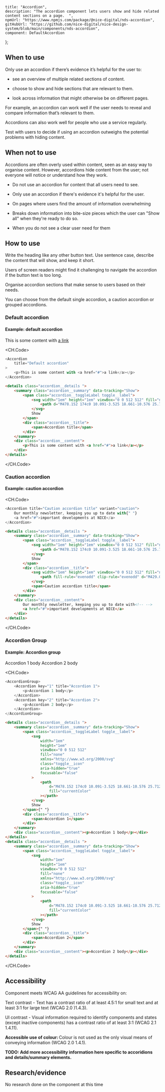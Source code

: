 

	title: "Accordion",
	description: "The accordion component lets users show and hide related content sections on a page.  ",
	npmUrl: "https://www.npmjs.com/package/@nice-digital/nds-accordion",
	gitHubUrl: "https://github.com/nice-digital/nice-design-system/blob/main/components/nds-accordion",
	component: DefaultAccordion
};

## When to use
Only use an accordion if there’s evidence it’s helpful for the user to:

- see an overview of multiple related sections of content.

- choose to show and hide sections that are relevant to them.

- look across information that might otherwise be on different pages.

For example, an accordion can work well if the user needs to reveal and compare information that’s relevant to them.

Accordions can also work well for people who use a service regularly. 

Test with users to decide if using an accordion outweighs the potential problems with hiding content.

<Screenshot image="accordion-single.jpg" alt="Screenshot of the single accordion components on page" />

## When not to use
Accordions are often overly used within content, seen as an easy way to organise content. However, accordions hide content from the user; not everyone will notice or understand how they work.

- Do not use an accordion for content that all users need to see.

- Only use an accordion if there's evidence it's helpful for the user.

- On pages where users find the amount of information overwhelming 

- Breaks down information into bite-size pieces which the user can "Show all" when they're ready to do so.

- When you do not see a clear user need for them

## How to use
Write the heading like any other button text. Use sentence case, describe the content that will show, and keep it short.

Users of screen readers might find it challenging to navigate the accordion if the button text is too long.

Organise accordion sections that make sense to users based on their needs.

You can choose from the default single accordion, a caution accordion or grouped accordions.


### Default accordion

<Example>
<h4>Example: default accordion</h4>
<Accordion
	title="Default accordion"
	>
	This is some content with <a href="#">a link</a>
</Accordion>

<CH.Code>
```js React
<Accordion
	title="Default accordion"
>
	<p>This is some content with <a href="#">a link</a></p>
</Accordion>
```
```html HTML
<details class="accordion__details ">
	<summary class="accordion__summary" data-tracking="Show">
		<span class="accordion__toggleLabel toggle__label">
			<svg width="1em" height="1em" viewBox="0 0 512 512" fill="none" xmlns="http://www.w3.org/2000/svg" class="toggle__icon" aria-hidden="true" focusable="false">
				<path d="M478.152 174c0 10.091-3.525 18.661-10.576 25.712l-186 186c-7.243 7.243-15.909 10.864-26 10.864-10.283 0-18.853-3.621-25.712-10.864l-186-186C36.621 192.853 33 184.283 33 174c0-10.091 3.621-18.757 10.864-26L65 126.576C72.424 119.525 81.09 116 91 116c10.091 0 18.661 3.525 25.712 10.576L255.576 265.44 394.44 126.576c7.051-7.051 15.621-10.576 25.712-10.576 9.909 0 18.576 3.525 26 10.576L467.576 148c7.051 7.424 10.576 16.091 10.576 26Z" fill="currentColor"></path>
			</svg>
			Show
		</span>
		<div class="accordion__title">
			<span>Accordion title</span>
		</div>
	</summary>
	<div class="accordion__content">
		<p>This is some content with <a href="#">a link</a></p>
	</div>
</details>
```
</CH.Code>
</Example>


### Caution accordion

<Example>
<h4>Example: caution accordion</h4>
<CautionAccordion/>

<CH.Code>
```js React
<Accordion title="Caution accordion title" variant="caution">
	Our monthly newsletter, keeping you up to date with{" "}
	<a href="#">important developments at NICE</a>
</Accordion>
```
```html HTML
<details class="accordion__details ">
	<summary class="accordion__summary" data-tracking="Show">
		<span class="accordion__toggleLabel toggle__label">
			<svg width="1em" height="1em" viewBox="0 0 512 512" fill="none" xmlns="http://www.w3.org/2000/svg" class="toggle__icon" aria-hidden="true" focusable="false">
				<path d="M478.152 174c0 10.091-3.525 18.661-10.576 25.712l-186 186c-7.243 7.243-15.909 10.864-26 10.864-10.283 0-18.853-3.621-25.712-10.864l-186-186C36.621 192.853 33 184.283 33 174c0-10.091 3.621-18.757 10.864-26L65 126.576C72.424 119.525 81.09 116 91 116c10.091 0 18.661 3.525 25.712 10.576L255.576 265.44 394.44 126.576c7.051-7.051 15.621-10.576 25.712-10.576 9.909 0 18.576 3.525 26 10.576L467.576 148c7.051 7.424 10.576 16.091 10.576 26Z" fill="currentColor"></path>
			</svg>
			Show
		</span>
		<div class="accordion__title">
			<svg width="1em" height="1em" viewBox="0 0 512 512" fill="none" xmlns="http://www.w3.org/2000/svg" class="icon" aria-hidden="true" focusable="false">
				<path fill-rule="evenodd" clip-rule="evenodd" d="M429.067 456.4H82.342c-20.328 0-36.703-8.151-44.91-22.369-8.195-14.205-7.081-32.449 3.097-50.05L213.89 83.695C224.07 66.093 239.302 56 255.718 56c16.417 0 31.649 10.107 41.814 27.709L470.88 383.995c10.178 17.602 11.306 35.845 3.097 50.05-8.208 14.204-24.568 22.355-44.91 22.355ZM255.718 92.445c-2.384 0-6.467 2.927-10.249 9.493L72.106 402.21c-3.783 6.553-4.282 11.563-3.097 13.619 1.185 2.056 5.767 4.126 13.347 4.126h346.739c7.566 0 12.148-2.084 13.348-4.14 1.199-2.056.685-7.052-3.098-13.619L265.983 101.91c-3.783-6.552-7.88-9.479-10.25-9.479l-.015.014Zm-21.641 202.898c.956 9.95 2.57 17.274 4.939 22.385 2.97 6.438 8.48 9.835 15.946 9.835 7.309 0 12.848-3.44 16.046-9.964 2.598-5.31 4.24-12.534 4.982-22.013l6.424-73.633a200.589 200.589 0 0 0 1.071-20.571c0-12.078-1.585-21.2-4.854-27.923-2.627-5.396-8.566-11.821-21.87-11.821-8.551 0-15.589 2.898-20.928 8.594-5.254 5.611-7.909 13.32-7.909 22.927 0 6.195.457 16.417 1.356 30.407l4.797 71.777Zm1.884 56.004c5.325-5.325 11.906-8.038 19.601-8.038 7.651 0 14.275 2.684 19.7 7.98 5.467 5.339 8.223 11.906 8.223 19.501 0 8.522-2.856 15.36-8.466 20.357-5.453 4.854-11.891 7.295-19.157 7.295-7.352 0-13.862-2.413-19.344-7.181-5.696-4.94-8.594-11.835-8.594-20.457 0-7.58 2.712-14.133 8.037-19.457Z" fill="currentColor"></path>
			</svg>
			<span>Caution accordion title</span>
		</div>
	</summary>
	<div class="accordion__content">
		Our monthly newsletter, keeping you up to date with<!-- -->
		<a href="#">important developments at NICE</a>
	</div>
</details>
```
</CH.Code>
</Example>


### Accordion Group
<Example>
<h4>Example: Accordion group</h4>
<AccordionGroup>
	<Accordion key="1" title="Accordion 1">
		Accordion 1 body
	</Accordion>
	<Accordion key="2" title="Accordion 2">
		Accordion 2 body
	</Accordion>
</AccordionGroup>

<CH.Code>
```js React
<AccordionGroup>
	<Accordion key="1" title="Accordion 1">
		<p>Accordion 1 body</p>
	</Accordion>
	<Accordion key="2" title="Accordion 2">
		<p>Accordion 2 body</p>
	</Accordion>
</AccordionGroup>
```
```html HTML
<details class="accordion__details ">
	<summary class="accordion__summary" data-tracking="Show">
		<span class="accordion__toggleLabel toggle__label">
			<svg
				width="1em"
				height="1em"
				viewBox="0 0 512 512"
				fill="none"
				xmlns="http://www.w3.org/2000/svg"
				class="toggle__icon"
				aria-hidden="true"
				focusable="false"
			>
				<path
					d="M478.152 174c0 10.091-3.525 18.661-10.576 25.712l-186 186c-7.243 7.243-15.909 10.864-26 10.864-10.283 0-18.853-3.621-25.712-10.864l-186-186C36.621 192.853 33 184.283 33 174c0-10.091 3.621-18.757 10.864-26L65 126.576C72.424 119.525 81.09 116 91 116c10.091 0 18.661 3.525 25.712 10.576L255.576 265.44 394.44 126.576c7.051-7.051 15.621-10.576 25.712-10.576 9.909 0 18.576 3.525 26 10.576L467.576 148c7.051 7.424 10.576 16.091 10.576 26Z"
					fill="currentColor"
				></path>
			</svg>
			Show
		</span>{" "}
		<div class="accordion__title">
			<span>Accordion 1</span>
		</div>
	</summary>
	<div class="accordion__content"><p>Accordion 1 body</p></div>
</details>
<details class="accordion__details ">
	<summary class="accordion__summary" data-tracking="Show">
		<span class="accordion__toggleLabel toggle__label">
			<svg
				width="1em"
				height="1em"
				viewBox="0 0 512 512"
				fill="none"
				xmlns="http://www.w3.org/2000/svg"
				class="toggle__icon"
				aria-hidden="true"
				focusable="false"
			>
				<path
					d="M478.152 174c0 10.091-3.525 18.661-10.576 25.712l-186 186c-7.243 7.243-15.909 10.864-26 10.864-10.283 0-18.853-3.621-25.712-10.864l-186-186C36.621 192.853 33 184.283 33 174c0-10.091 3.621-18.757 10.864-26L65 126.576C72.424 119.525 81.09 116 91 116c10.091 0 18.661 3.525 25.712 10.576L255.576 265.44 394.44 126.576c7.051-7.051 15.621-10.576 25.712-10.576 9.909 0 18.576 3.525 26 10.576L467.576 148c7.051 7.424 10.576 16.091 10.576 26Z"
					fill="currentColor"
				></path>
			</svg>
			Show
		</span>{" "}
		<div class="accordion__title">
			<span>Accordion 2</span>
		</div>
	</summary>
	<div class="accordion__content"><p>Accordion 2 body</p></div>
</details>
```
</CH.Code>
</Example>
<Screenshot image="accordion-group.jpg" alt="Screenshot of the accordion group on page" />

## Accessibility

Component meets WCAG AA guidelines for accessibility on:

Text contrast - Text has a contrast ratio of at least 4.5:1 for small text and at least 3:1 for large text (WCAG 2.0 )1.4.3).

UI contrast - Visual information required to identify components and states (except inactive components) has a contrast ratio of at least 3:1 (WCAG 2.1 1.4.11).

**Accessible use of colour:** Colour is not used as the only visual means of conveying information (WCAG 2.0 1.4.1).

**TODO: Add more accessibility information here specific to accoridions and details/summary elements.**

## Research/evidence

No research done on the component at this time

